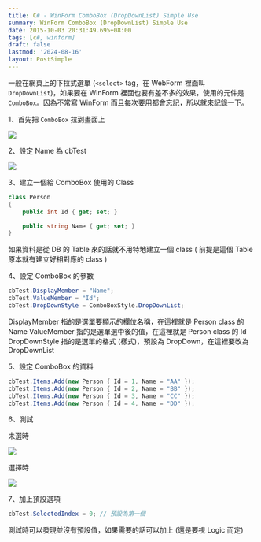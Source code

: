 ```yaml
---
title: C# - WinForm ComboBox (DropDownList) Simple Use
summary: WinForm ComboBox (DropDownList) Simple Use
date: 2015-10-03 20:31:49.695+08:00
tags: [c#, winform]
draft: false
lastmod: '2024-08-16'
layout: PostSimple
---
```


一般在網頁上的下拉式選單 (`<select>` tag，在 WebForm 裡面叫 `DropDownList`)，如果要在 WinForm 裡面也要有差不多的效果，使用的元件是 `ComboBox`。因為不常寫 WinForm 而且每次要用都會忘記，所以就來記錄一下。

1、首先把 `ComboBox` 拉到畫面上

![](/static/images/404.webp)

2、設定 Name 為 cbTest

![](/static/images/404.webp)

3、建立一個給 ComboBox 使用的 Class

```csharp
class Person
{
    public int Id { get; set; }

    public string Name { get; set; }
}
```

如果資料是從 DB 的 Table 來的話就不用特地建立一個 class ( 前提是這個 Table 原本就有建立好相對應的 class )

4、設定 ComboBox 的參數

```csharp
cbTest.DisplayMember = "Name";
cbTest.ValueMember = "Id";
cbTest.DropDownStyle = ComboBoxStyle.DropDownList;
```

DisplayMember 指的是選單要顯示的欄位名稱，在這裡就是 Person class 的 Name
ValueMember 指的是選單選中後的值，在這裡就是 Person class 的 Id
DropDownStyle 指的是選單的格式 (樣式)，預設為 DropDown，在這裡要改為 DropDownList

5、設定 ComboBox 的資料

```csharp
cbTest.Items.Add(new Person { Id = 1, Name = "AA" });
cbTest.Items.Add(new Person { Id = 2, Name = "BB" });
cbTest.Items.Add(new Person { Id = 3, Name = "CC" });
cbTest.Items.Add(new Person { Id = 4, Name = "DD" });
```

6、測試

未選時

![](/static/images/404.webp)

選擇時

![](/static/images/404.webp)

7、加上預設選項

```csharp
cbTest.SelectedIndex = 0; // 預設為第一個
```

測試時可以發現並沒有預設值，如果需要的話可以加上 (還是要視 Logic 而定)

